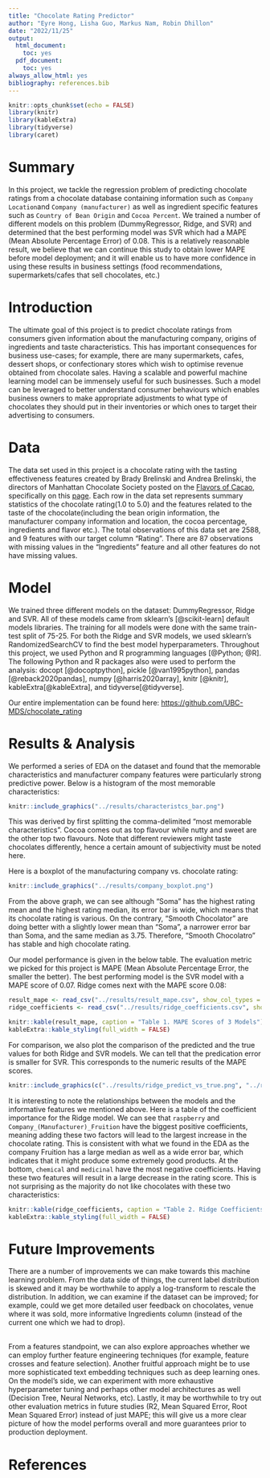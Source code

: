 ```yaml
---
title: "Chocolate Rating Predictor"
author: "Eyre Hong, Lisha Guo, Markus Nam, Robin Dhillon"
date: "2022/11/25"
output:
  html_document:
    toc: yes
  pdf_document:
    toc: yes
always_allow_html: yes
bibliography: references.bib
---
```


```r
knitr::opts_chunk$set(echo = FALSE)
library(knitr)
library(kableExtra)
library(tidyverse)
library(caret)
```

# Summary

In this project, we tackle the regression problem of predicting chocolate ratings from a chocolate database containing information such as `Company Location`and `Company (manufacturer)` as well as ingredient specific features such as `Country of Bean Origin` and `Cocoa Percent`. We trained a number of different models on this problem (DummyRegressor, Ridge, and SVR) and determined that the best performing model was SVR which had a MAPE (Mean Absolute Percentage Error) of 0.08. This is a relatively reasonable result, we believe that we can continue this study to obtain lower MAPE before model deployment; and it will enable us to have more confidence in using these results in business settings (food recommendations, supermarkets/cafes that sell chocolates, etc.)

# Introduction

The ultimate goal of this project is to predict chocolate ratings from consumers given information about the manufacturing company, origins of ingredients and taste characteristics. This has important consequences for business use-cases; for example, there are many supermarkets, cafes, dessert shops, or confectionary stores which wish to optimise revenue obtained from chocolate sales. Having a scalable and powerful machine learning model can be immensely useful for such businesses. Such a model can be leveraged to better understand consumer behaviours which enables business owners to make appropriate adjustments to what type of chocolates they should put in their inventories or which ones to target their advertising to consumers.

# Data

The data set used in this project is a chocolate rating with the tasting effectiveness features created by Brady Brelinski and Andrea Brelinski, the directors of Manhattan Chocolate Society posted on the [Flavors of Cacao](http://flavorsofcacao.com/), specifically on this [page](http://flavorsofcacao.com/chocolate_database.html). Each row in the data set represents summary statistics of the chocolate rating(1.0 to 5.0) and the features related to the taste of the chocolate(including the bean origin information, the manufacturer company information and location, the cocoa percentage, ingredients and flavor etc.). The total observations of this data set are 2588, and 9 features with our target column "Rating". There are 87 observations with missing values in the "Ingredients" feature and all other features do not have missing values.

# Model

We trained three different models on the dataset: DummyRegressor, Ridge and SVR. All of these models came from sklearn's [@scikit-learn] default models libraries. The training for all models were done with the same train-test split of 75-25. For both the Ridge and SVR models, we used sklearn's RandomizedSearchCV to find the best model hyperparameters. Throughout this project, we used Python and R programming languages [@Python; @R]. The following Python and R packages also were used to perform the analysis: docopt [@docoptpython], pickle [@van1995python], pandas [@reback2020pandas], numpy [@harris2020array], knitr [@knitr], kableExtra[@kableExtra], and tidyverse[@tidyverse].

Our entire implementation can be found here: <https://github.com/UBC-MDS/chocolate_rating>

# Results & Analysis

We performed a series of EDA on the dataset and found that the memorable characteristics and manufacturer company features were particularly strong predictive power. Below is a histogram of the most memorable characteristics:

```r
knitr::include_graphics("../results/characteristcs_bar.png") 
```

This was derived by first splitting the comma-delimited "most memorable characteristics". Cocoa comes out as top flavour while nutty and sweet are the other top two flavours. Note that different reviewers might taste chocolates differently, hence a certain amount of subjectivity must be noted here.

Here is a boxplot of the manufacturing company vs. chocolate rating:

```r
knitr::include_graphics("../results/company_boxplot.png")
```

From the above graph, we can see although "Soma" has the highest rating mean and the highest rating median, its error bar is wide, which means that its chocolate rating is various. On the contrary, "Smooth Chocolator" are doing better with a slightly lower mean than "Soma", a narrower error bar than Soma, and the same median as 3.75. Therefore, "Smooth Chocolatro" has stable and high chocolate rating.

Our model performance is given in the below table. The evaluation metric we picked for this project is MAPE (Mean Absolute Percentage Error, the smaller the better). The best performing model is the SVR model with a MAPE score of 0.07. Ridge comes next with the MAPE score 0.08:

```r
result_mape <- read_csv("../results/result_mape.csv", show_col_types = FALSE)
ridge_coefficients <- read_csv("../results/ridge_coefficients.csv", show_col_types = FALSE)
```

```r
knitr::kable(result_mape, caption = "Table 1. MAPE Scores of 3 Models") |>
kableExtra::kable_styling(full_width = FALSE)
```

For comparison, we also plot the comparison of the predicted and the true values for both Ridge and SVR models. We can tell that the predication error is smaller for SVR. This corresponds to the numeric results of the MAPE scores.

```r
knitr::include_graphics(c("../results/ridge_predict_vs_true.png", "../results/svr_predict_vs_true.png"))
```

It is interesting to note the relationships between the models and the informative features we mentioned above. Here is a table of the coefficient importance for the Ridge model. We can see that `raspberry` and `Company_(Manufacturer)_Fruition` have the biggest positive coefficients, meaning adding these two factors will lead to the largest increase in the chocolate rating. This is consistent with what we found in the EDA as the company Fruition has a large median as well as a wide error bar, which indicates that it might produce some extremely good products. At the bottom, `chemical` and `medicinal` have the most negative coefficients. Having these two features will result in a large decrease in the rating score. This is not surprising as the majority do not like chocolates with these two characteristics:

```r
knitr::kable(ridge_coefficients, caption = "Table 2. Ridge Coefficients") |>
kableExtra::kable_styling(full_width = FALSE)
```

# Future Improvements

There are a number of improvements we can make towards this machine learning problem. From the data side of things, the current label distribution is skewed and it may be worthwhile to apply a log-transform to rescale the distribution. In addition, we can examine if the dataset can be improved; for example, could we get more detailed user feedback on chocolates, venue where it was sold, more informative Ingredients column (instead of the current one which we had to drop). 

\
From a features standpoint, we can also explore approaches whether we can employ further feature engineering techniques (for example, feature crosses and feature selection). Another fruitful approach might be to use more sophisticated text embedding techniques such as deep learning ones. On the model's side, we can experiment with more exhaustive hyperparameter tuning and perhaps other model architectures as well (Decision Tree, Neural Networks, etc). Lastly, it may be worthwhile to try out other evaluation metrics in future studies (R2, Mean Squared Error, Root Mean Squared Error) instead of just MAPE; this will give us a more clear picture of how the model performs overall and more guarantees prior to production deployment.

# References

